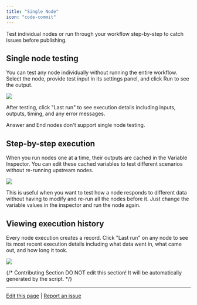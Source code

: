 ```yaml
---
title: "Single Node"
icon: "code-commit"
---
```


Test individual nodes or run through your workflow step-by-step to catch issues before publishing.

## Single node testing

You can test any node individually without running the entire workflow. Select the node, provide test input in its settings panel, and click Run to see the output.

![](https://assets-docs.dify.ai/2025/04/376c9de6f92cb7a5f97a6661c5e0e9eb.png)

After testing, click "Last run" to see execution details including inputs, outputs, timing, and any error messages.

<Warning>
Answer and End nodes don't support single node testing.
</Warning>

## Step-by-step execution

When you run nodes one at a time, their outputs are cached in the Variable Inspector. You can edit these cached variables to test different scenarios without re-running upstream nodes.

![](https://assets-docs.dify.ai/2025/06/f8656d8deeeaefeab0a8d9169f0ed2d3.png)

This is useful when you want to test how a node responds to different data without having to modify and re-run all the nodes before it. Just change the variable values in the inspector and run the node again.

## Viewing execution history

Every node execution creates a record. Click "Last run" on any node to see its most recent execution details including what data went in, what came out, and how long it took.

![](https://assets-docs.dify.ai/2025/04/5ee92e6406979f5101d21865f95a86e5.png)

{/*
Contributing Section
DO NOT edit this section!
It will be automatically generated by the script.
*/}

---

[Edit this page](https://github.com/langgenius/dify-docs/edit/main/en/documentation/pages/debug/step-run.mdx) | [Report an issue](https://github.com/langgenius/dify-docs/issues/new?template=docs.yml)

